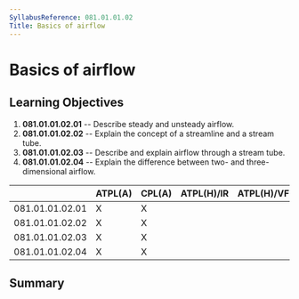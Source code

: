 ```yaml
---
SyllabusReference: 081.01.01.02
Title: Basics of airflow
---
```


# Basics of airflow

## Learning Objectives

1.  **081.01.01.02.01** -- Describe steady and unsteady airflow.
2.  **081.01.01.02.02** -- Explain the concept of a streamline and a stream
    tube.
3.  **081.01.01.02.03** -- Describe and explain airflow through a stream tube.
4.  **081.01.01.02.04** -- Explain the difference between two- and
    three-dimensional airflow.

|                 | ATPL(A) | CPL(A) | ATPL(H)/IR | ATPL(H)/VFR | CPL(H) | IR  | CBIR(A) |
| --------------- | ------- | ------ | ---------- | ----------- | ------ | --- | ------- |
| 081.01.01.02.01 | X       | X      |            |             |        |     |         |
| 081.01.01.02.02 | X       | X      |            |             |        |     |         |
| 081.01.01.02.03 | X       | X      |            |             |        |     |         |
| 081.01.01.02.04 | X       | X      |            |             |        |     |         |

## Summary
